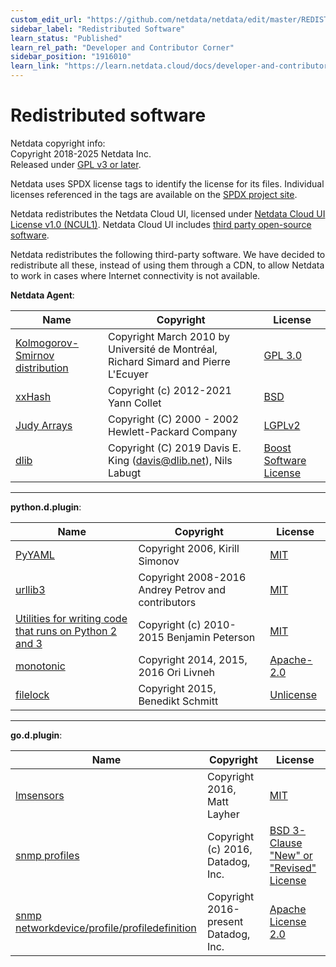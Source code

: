 ```yaml
---
custom_edit_url: "https://github.com/netdata/netdata/edit/master/REDISTRIBUTED.md"
sidebar_label: "Redistributed Software"
learn_status: "Published"
learn_rel_path: "Developer and Contributor Corner"
sidebar_position: "1916010"
learn_link: "https://learn.netdata.cloud/docs/developer-and-contributor-corner/redistributed-software"
---
```


# Redistributed software

Netdata copyright info:<br/>
Copyright 2018-2025 Netdata Inc.<br/>
Released under [GPL v3 or later](https://raw.githubusercontent.com/netdata/netdata/master/LICENSE).

Netdata uses SPDX license tags to identify the license for its files.
Individual licenses referenced in the tags are available on the [SPDX project site](http://spdx.org/licenses/).

Netdata redistributes the Netdata Cloud UI, licensed under [Netdata Cloud UI License v1.0 (NCUL1)](https://app.netdata.cloud/LICENSE.txt). Netdata Cloud UI includes [third party open-source software](https://app.netdata.cloud/3D_PARTY_LICENSES.txt).

Netdata redistributes the following third-party software.
We have decided to redistribute all these, instead of using them through a CDN, to allow Netdata to work in cases where Internet connectivity is not available.

**Netdata Agent**:

| Name                                                                    | Copyright                                                                          | License                                                                                  |
|-------------------------------------------------------------------------|------------------------------------------------------------------------------------|------------------------------------------------------------------------------------------|
| [Kolmogorov-Smirnov distribution](http://simul.iro.umontreal.ca/ksdir/) | Copyright March 2010 by Université de Montréal, Richard Simard and Pierre L'Ecuyer | [GPL 3.0](https://www.gnu.org/licenses/gpl-3.0.en.html)                                  |
| [xxHash](https://github.com/Cyan4973/xxHash)                            | Copyright (c) 2012-2021 Yann Collet                                                | [BSD](https://github.com/Cyan4973/xxHash/blob/dev/LICENSE)                               |
| [Judy Arrays](https://sourceforge.net/projects/judy/)                   | Copyright (C) 2000 - 2002 Hewlett-Packard Company                                  | [LGPLv2](https://www.gnu.org/licenses/old-licenses/lgpl-2.1.en.html)                     |
| [dlib](https://github.com/davisking/dlib/)                              | Copyright (C) 2019  Davis E. King (davis@dlib.net), Nils Labugt                    | [Boost Software License](https://github.com/davisking/dlib/blob/master/dlib/LICENSE.txt) |

---

**python.d.plugin**:

| Name                                                                                                                                                                                     | Copyright                                          | License                                                          |
|------------------------------------------------------------------------------------------------------------------------------------------------------------------------------------------|----------------------------------------------------|------------------------------------------------------------------|
| [PyYAML](https://pypi.org/project/PyYAML/)                                                                                                                                               | Copyright 2006, Kirill Simonov                     | [MIT](https://github.com/yaml/pyyaml/blob/master/LICENSE)        |
| [urllib3](https://github.com/shazow/urllib3)                                                                                                                                             | Copyright 2008-2016 Andrey Petrov and contributors | [MIT](https://github.com/shazow/urllib3/blob/master/LICENSE.txt) |
| [Utilities for writing code that runs on Python 2 and 3](https://raw.githubusercontent.com/netdata/netdata/master/src/collectors/python.d.plugin/python_modules/urllib3/packages/six.py) | Copyright (c) 2010-2015 Benjamin Peterson          | [MIT](https://github.com/benjaminp/six/blob/master/LICENSE)      |
| [monotonic](https://github.com/atdt/monotonic)                                                                                                                                           | Copyright 2014, 2015, 2016 Ori Livneh              | [Apache-2.0](http://www.apache.org/licenses/LICENSE-2.0)         |
| [filelock](https://github.com/benediktschmitt/py-filelock)                                                                                                                               | Copyright 2015, Benedikt Schmitt                   | [Unlicense](https://unlicense.org/)                              |

---

**go.d.plugin**:

| Name                                                                                                                                           | Copyright                            | License                                                                                                     |
|------------------------------------------------------------------------------------------------------------------------------------------------|--------------------------------------|-------------------------------------------------------------------------------------------------------------|
| [lmsensors](https://github.com/mdlayher/lmsensors)                                                                                             | Copyright 2016, Matt Layher          | [MIT](https://github.com/mdlayher/lmsensors/blob/master/LICENSE.md)                                         |
| [snmp profiles](https://github.com/DataDog/integrations-core/tree/master/snmp/datadog_checks/snmp/data/default_profiles)                       | Copyright (c) 2016, Datadog, Inc.    | [BSD 3-Clause "New" or "Revised" License](https://github.com/DataDog/integrations-core/blob/master/LICENSE) |
| [snmp networkdevice/profile/profiledefinition](https://github.com/DataDog/datadog-agent/tree/main/pkg/networkdevice/profile/profiledefinition) | Copyright 2016-present Datadog, Inc. | [Apache License 2.0](https://www.apache.org/licenses/LICENSE-2.0)                                           |
